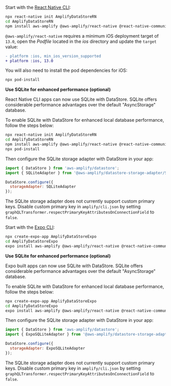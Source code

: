 <BlockSwitcher>
<Block name="React Native">

Start with the [React Native CLI](https://reactnative.dev/docs/getting-started):

```sh
npx react-native init AmplifyDataStoreRN
cd AmplifyDataStoreRN
npm install aws-amplify @aws-amplify/react-native @react-native-community/netinfo @react-native-async-storage/async-storage react-native-get-random-values @azure/core-asynciterator-polyfill
```

`@aws-amplify/react-native` requires a minimum iOS deployment target of `13.0`, open the _Podfile_ located in the _ios_ directory and update the `target` value:

```diff
- platform :ios, min_ios_version_supported
+ platform :ios, 13.0
```

You will also need to install the pod dependencies for iOS:

```sh
npx pod-install
```

**Use SQLite for enhanced performance (optional)**

React Native CLI apps can now use SQLite with DataStore. SQLite offers considerable performance advantages over the default "AsyncStorage" database.

To enable SQLite with DataStore for enhanced local database performance, follow the steps below:

```sh
npx react-native init AmplifyDataStoreRN
cd AmplifyDataStoreRN
npm install aws-amplify @aws-amplify/react-native @react-native-community/netinfo @aws-amplify/datastore-storage-adapter react-native-sqlite-storage @react-native-async-storage/async-storage react-native-get-random-values @azure/core-asynciterator-polyfill
npx pod-install
```

Then configure the SQLite storage adapter with DataStore in your app:

```js
import { DataStore } from 'aws-amplify/datastore';
import { SQLiteAdapter } from '@aws-amplify/datastore-storage-adapter/SQLiteAdapter';

DataStore.configure({
  storageAdapter: SQLiteAdapter
});
```

<Callout>

The SQLite storage adapter does not currently support custom primary keys. Disable custom primary key in `amplify/cli.json` by setting `graphQLTransformer.respectPrimaryKeyAttributesOnConnectionField` to `false`.

</Callout>
</Block>
<Block name="Expo">

Start with the [Expo CLI](https://docs.expo.dev/):

```sh
npx create-expo-app AmplifyDataStoreExpo
cd AmplifyDataStoreExpo
expo install aws-amplify @aws-amplify/react-native @react-native-community/netinfo @aws-amplify/datastore-storage-adapter react-native-sqlite-storage @react-native-async-storage/async-storage react-native-get-random-values @azure/core-asynciterator-polyfill
```

**Use SQLite for enhanced performance (optional)**

Expo built apps can now use SQLite with DataStore. SQLite offers considerable performance advantages over the default "AsyncStorage" database.

To enable SQLite with DataStore for enhanced local database performance, follow the steps below:

```sh
npx create-expo-app AmplifyDataStoreExpo
cd AmplifyDataStoreExpo
expo install aws-amplify @aws-amplify/react-native @react-native-community/netinfo @aws-amplify/datastore-storage-adapter react-native-sqlite-storage @react-native-async-storage/async-storage react-native-get-random-values @azure/core-asynciterator-polyfill
```

Then configure the SQLite storage adapter with DataStore in your app:

```js
import { DataStore } from 'aws-amplify/datastore';
import { ExpoSQLiteAdapter } from '@aws-amplify/datastore-storage-adapter/ExpoSQLiteAdapter';

DataStore.configure({
  storageAdapter: ExpoSQLiteAdapter
});
```

<Callout>

The SQLite storage adapter does not currently support custom primary keys. Disable custom primary key in `amplify/cli.json` by setting `graphQLTransformer.respectPrimaryKeyAttributesOnConnectionField` to `false`.

</Callout>
</Block>
</BlockSwitcher>

